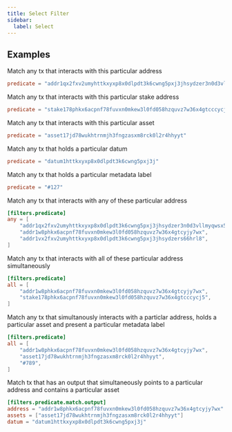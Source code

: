 ```yaml
---
title: Select Filter
sidebar: 
  label: Select
---
```


## Examples

Match any tx that interacts with this particular address

```toml
predicate = "addr1qx2fxv2umyhttkxyxp8x0dlpdt3k6cwng5pxj3jhsydzer3n0d3vllmyqwsx5wktcd8cc3sq835lu7drv2xwl2wywfgse35a3x"
```

Match any tx that interacts with this particular stake address

```toml
predicate = "stake178phkx6acpnf78fuvxn0mkew3l0fd058hzquvz7w36x4gtcccycj5"
```

Match any tx that interacts with this particular asset

```toml
predicate = "asset17jd78wukhtrnmjh3fngzasxm8rck0l2r4hhyyt"
```

Match any tx that holds a particular datum

```toml
predicate = "datum1httkxyxp8x0dlpdt3k6cwng5pxj3j"
```

Match any tx that holds a particular metadata label

```toml
predicate = "#127"
```

Match any tx that interacts with any of these particular address

```toml
[filters.predicate]
any = [
    "addr1qx2fxv2umyhttkxyxp8x0dlpdt3k6cwng5pxj3jhsydzer3n0d3vllmyqwsx5wktcd8cc3sq835lu7drv2xwl2wywfgse35a3x",
    "addr1w8phkx6acpnf78fuvxn0mkew3l0fd058hzquvz7w36x4gtcyjy7wx",
    "addr1vx2fxv2umyhttkxyxp8x0dlpdt3k6cwng5pxj3jhsydzers66hrl8",
]
```

Match any tx that interacts with all of these particular address simultaneously

```toml
[filters.predicate]
all = [
    "addr1w8phkx6acpnf78fuvxn0mkew3l0fd058hzquvz7w36x4gtcyjy7wx",
    "stake178phkx6acpnf78fuvxn0mkew3l0fd058hzquvz7w36x4gtcccycj5",
]
```

Match any tx that simultanously interacts with a particlar address, holds a particular asset and present a particular metadata label

```toml
[filters.predicate]
all = [
    "addr1w8phkx6acpnf78fuvxn0mkew3l0fd058hzquvz7w36x4gtcyjy7wx",
    "asset17jd78wukhtrnmjh3fngzasxm8rck0l2r4hhyyt",
    "#789",
]
```

Match tx that has an output that simultaneously points to a particular address and contains a particular asset

```toml
[filters.predicate.match.output]
address = "addr1w8phkx6acpnf78fuvxn0mkew3l0fd058hzquvz7w36x4gtcyjy7wx"
assets = ["asset17jd78wukhtrnmjh3fngzasxm8rck0l2r4hhyyt"]
datum = "datum1httkxyxp8x0dlpdt3k6cwng5pxj3j"
```

